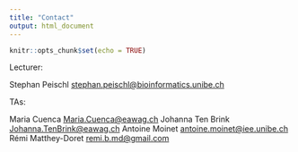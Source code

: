 ```yaml
---
title: "Contact"
output: html_document
---
```


```r
knitr::opts_chunk$set(echo = TRUE)
```

Lecturer: 

Stephan Peischl <stephan.peischl@bioinformatics.unibe.ch>


TAs:

Maria Cuenca <Maria.Cuenca@eawag.ch>
Johanna Ten Brink  <Johanna.TenBrink@eawag.ch>
Antoine Moinet <antoine.moinet@iee.unibe.ch> 
Rémi Matthey-Doret <remi.b.md@gmail.com>